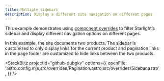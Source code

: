 ```yaml
---
title: Multiple sidebars
description: Display a different site navigation on different pages
---
```



This example demonstrates using [component overrides](https://starlight.astro.build/guides/overriding-components/) to filter Starlight’s sidebar and display different navigation options on different pages.

In this example, the site documents two products. The sidebar is customized to only display links for the current product and pagination links in the page footer are customized to hide links between the two products.

<StackBlitz
	projectId="github-dubgkv"
	options={{
		openFile: 'astro.config.mjs,src/overrides/Pagination.astro,src/overrides/Sidebar.astro',
	}}
/>
